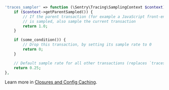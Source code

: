 ```php {filename:config/sentry.php}
'traces_sampler' => function (\Sentry\Tracing\SamplingContext $context): float {
    if ($context->getParentSampled()) {
        // If the parent transaction (for example a JavaScript front-end)
        // is sampled, also sample the current transaction
        return 1.0;
    }

    if (some_condition()) {
        // Drop this transaction, by setting its sample rate to 0
        return 0;
    }

    // Default sample rate for all other transactions (replaces `traces_sample_rate`)
    return 0.25;
},
```

<Alert>

Learn more in [Closures and Config Caching](/platforms/php/guides/laravel/configuration/laravel-options/#closures-and-config-caching).

</Alert>
